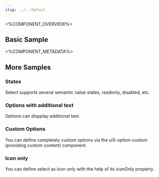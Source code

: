 ```yaml
---
slug: ../../Select
---
```



<%COMPONENT_OVERVIEW%>

## Basic Sample
<Basic />

<%COMPONENT_METADATA%>

## More Samples

### States
Select supports several semantic value states, readonly, disabled, etc.

<States />


### Options with additional text
Options can dispplay additional text.

<AdditionalText />


### Custom Options
You can define completely custom options via the ui5-option-custom (providing custom content) component.

<CustomOptions />

### Icon only
You can define select as icon only with the help of its iconOnly property.

<IconOnly />